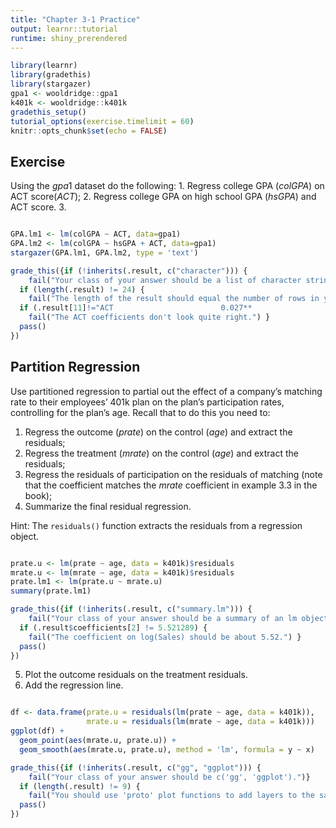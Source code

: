 ```yaml
---
title: "Chapter 3-1 Practice"
output: learnr::tutorial
runtime: shiny_prerendered
---
```


```r
library(learnr)
library(gradethis)
library(stargazer)
gpa1 <- wooldridge::gpa1
k401k <- wooldridge::k401k
gradethis_setup()
tutorial_options(exercise.timelimit = 60)
knitr::opts_chunk$set(echo = FALSE)
```

## Exercise

Using the $gpa1$ dataset do the following: 
1. Regress college GPA ($colGPA$) on ACT score($ACT$); 
2. Regress college GPA on high school GPA ($hsGPA$) and ACT score. 
3. 

```r

```

```r
GPA.lm1 <- lm(colGPA ~ ACT, data=gpa1)
GPA.lm2 <- lm(colGPA ~ hsGPA + ACT, data=gpa1)
stargazer(GPA.lm1, GPA.lm2, type = 'text')
```

```r
grade_this({if (!inherits(.result, c("character"))) {
    fail("Your class of your answer should be a list of character strings.")}
  if (length(.result) != 24) { 
    fail("The length of the result should equal the number of rows in your table (including separators and text)" ) }
  if (.result[11]!="ACT                        0.027**                 0.009         "){ 
    fail("The ACT coefficients don't look quite right.") }
  pass()
})
```

## Partition Regression

Use partitioned regression to partial out the effect of a company's matching rate to their employees' 401k plan on the plan's participation rates, controlling for the plan's age. Recall that to do this you need to: 

1. Regress the outcome ($prate$) on the control ($age$) and extract the residuals;
2. Regress the treatment ($mrate$) on the control ($age$) and extract the residuals; 
3. Regress the residuals of participation on the residuals of matching (note that the coefficient matches the $mrate$ coefficient in example 3.3 in the book); 
4. Summarize the final residual regression. 

Hint: The `residuals()` function extracts the residuals from a regression object. 

```r

```

```r
prate.u <- lm(prate ~ age, data = k401k)$residuals
mrate.u <- lm(mrate ~ age, data = k401k)$residuals
prate.lm1 <- lm(prate.u ~ mrate.u)
summary(prate.lm1)
```

```r
grade_this({if (!inherits(.result, c("summary.lm"))) {
    fail("Your class of your answer should be a summary of an lm object.")}
  if (.result$coefficients[2] != 5.521289) { 
    fail("The coefficient on log(Sales) should be about 5.52.") }
  pass()
})
```

5. Plot the outcome residuals on the treatment residuals.
6. Add the regression line. 

```r

```

```r
df <- data.frame(prate.u = residuals(lm(prate ~ age, data = k401k)), 
                 mrate.u = residuals(lm(mrate ~ age, data = k401k)))
ggplot(df) + 
  geom_point(aes(mrate.u, prate.u)) +
  geom_smooth(aes(mrate.u, prate.u), method = 'lm', formula = y ~ x)
```

```r
grade_this({if (!inherits(.result, c("gg", "ggplot"))) {
    fail("Your class of your answer should be c('gg', 'ggplot').")}
  if (length(.result) != 9) { 
    fail("You should use 'proto' plot functions to add layers to the same plot" ) }
  pass()
})
```
